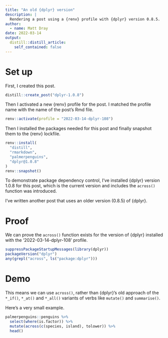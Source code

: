 ```yaml
---
title: "An old {dplyr} version"
description: |
  Rendering a post using a {renv} profile with {dplyr} version 0.8.5.
author:
  - name: Matt Dray
date: 2022-03-14
output:
  distill::distill_article:
    self_contained: false
---
```


# Set up

First, I created this post.

```r
distill::create_post("dplyr-1.0.8")
```

Then I activated a new {renv} profile for the post. I matched the profile name with the name of the post's Rmd file.

```r
renv::activate(profile = "2022-03-14-dplyr-108")
```

Then I installed the packages needed for this post and finally snapshot them to the {renv} lockfile.

```r
renv::install(
  "distill",
  "rmarkdown",
  "palmerpenguins",
  "dplyr@1.0.8"
)
renv::snapshot()
```

To demonstrate package dependency control, I've installed {dplyr} version 1.0.8 for this post, which is the current version and includes the `across()` function was introduced.

I've written another post that uses an older version (0.8.5) of {dplyr}.

# Proof

We can prove the `across()` function exists for the version of {dplyr} installed with the '2022-03-14-dplyr-108' profile.

```r
suppressPackageStartupMessages(library(dplyr))
packageVersion("dplyr")
any(grepl("across", ls("package:dplyr")))
```

# Demo

This means we can use `across()`, rather than {dplyr}'s old approach of  the `*_if()`, `*_at()` and `*_all()` variants of verbs like `mutate()` and `summarise()`.

Here's a very small example.

```r
palmerpenguins::penguins %>% 
  select(where(is.factor)) %>% 
  mutate(across(c(species, island), tolower)) %>% 
  head()
```
